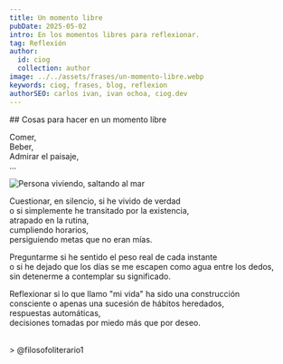 ```yaml
---
title: Un momento libre
pubDate: 2025-05-02
intro: En los momentos libres para reflexionar.
tag: Reflexión
author:
  id: ciog
  collection: author
image: ../../assets/frases/un-momento-libre.webp
keywords: ciog, frases, blog, reflexion
authorSEO: carlos ivan, ivan ochoa, ciog.dev
---
```



<FraseButtons music="true" />

<div class="frase__container">
  ## Cosas para hacer en un momento libre

  Comer, <br />
  Beber, <br />
  Admirar el paisaje, <br />
  ... <br />

  <Image src="https://res.cloudinary.com/dx7uimym1/image/upload/v1748928816/reflexion2_1_bcxrk0.png" width={400} height={200} alt="Persona viviendo, saltando al mar"/>

  Cuestionar, en silencio, si he vivido de verdad <br />
  o si simplemente he transitado por la existencia, <br />
  atrapado en la rutina, <br />
  cumpliendo horarios, <br />
  persiguiendo metas que no eran mías. <br />

  Preguntarme si he sentido el peso real de cada instante <br />
  o si he dejado que los días se me escapen como agua entre los dedos, <br />
  sin detenerme a contemplar su significado. <br />

  Reflexionar si lo que llamo "mi vida" ha sido una construcción <br />
  consciente o apenas una sucesión de hábitos heredados, <br />
  respuestas automáticas, <br />
  decisiones tomadas por miedo más que por deseo. <br />
</div>

<br/>
> @filosofoliterario1

<YoutubeVideo url="https://www.youtube.com/watch?v=NZYKRCYnVFo" />
